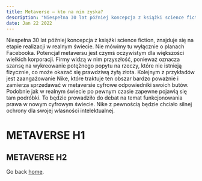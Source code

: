 ---
title: Metaverse – kto na nim zyska?
description: "Niespełna 30 lat później koncepcja z książki science fiction, znajduje się na etapie realizacji w realnym świecie."
date: Jan 22 2022
---

Niespełna 30 lat później koncepcja z książki science fiction, znajduje się na etapie realizacji w realnym świecie. Nie mówimy tu wyłącznie o planach Facebooka. Potencjał metaversu jest czymś oczywistym dla większości wielkich korporacji. Firmy widzą w nim przyszłość, ponieważ oznacza szansę na wykreowanie potężnego popytu na rzeczy, które nie istnieją fizycznie, co może okazać się prawdziwą żyłą złota. Kolejnym z przykładów jest zaangażowanie Nike, które traktuje ten obszar bardzo poważnie i zamierza sprzedawać w metaversie cyfrowe odpowiedniki swoich butów. Podobnie jak w realnym świecie po pewnym czasie zapewne pojawią się tam podróbki. To będzie prowadziło do debat na temat funkcjonowania prawa w nowym cyfrowym świecie. Nike z pewnością będzie chciało silnej ochrony dla swojej własności intelektualnej.

# METAVERSE H1

## METAVERSE H2

Go back [home](/).
